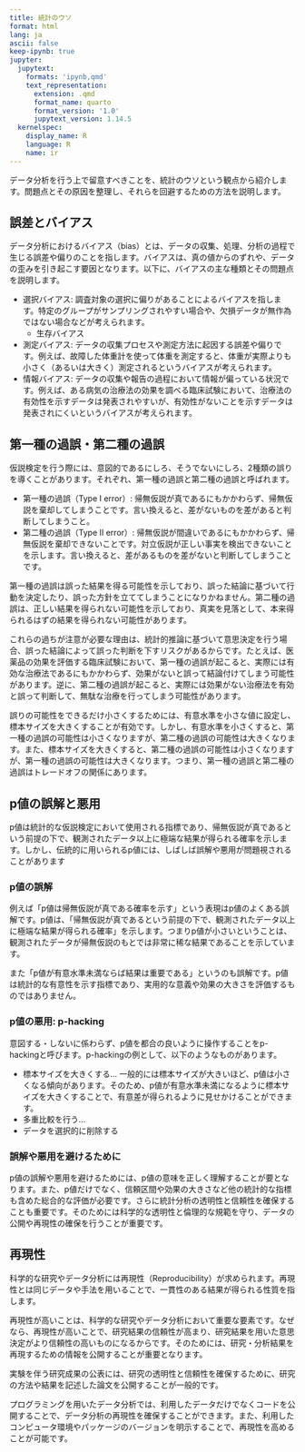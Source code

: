 ```yaml
---
title: 統計のウソ
format: html
lang: ja
ascii: false
keep-ipynb: true
jupyter:
  jupytext:
    formats: 'ipynb,qmd'
    text_representation:
      extension: .qmd
      format_name: quarto
      format_version: '1.0'
      jupytext_version: 1.14.5
  kernelspec:
    display_name: R
    language: R
    name: ir
---
```


データ分析を行う上で留意すべきことを、統計のウソという観点から紹介します。問題点とその原因を整理し、それらを回避するための方法を説明します。

## 誤差とバイアス

データ分析におけるバイアス（bias）とは、データの収集、処理、分析の過程で生じる誤差や偏りのことを指します。バイアスは、真の値からのずれや、データの歪みを引き起こす要因となります。以下に、バイアスの主な種類とその問題点を説明します。

- 選択バイアス: 調査対象の選択に偏りがあることによるバイアスを指します。特定のグループがサンプリングされやすい場合や、欠損データが無作為ではない場合などが考えられます。
    - 生存バイアス
- 測定バイアス: データの収集プロセスや測定方法に起因する誤差や偏りです。例えば、故障した体重計を使って体重を測定すると、体重が実際よりも小さく（あるいは大きく）測定されるというバイアスが考えられます。
- 情報バイアス: データの収集や報告の過程において情報が偏っている状況です。例えば、ある病気の治療法の効果を調べる臨床試験において、治療法の有効性を示すデータは発表されやすいが、有効性がないことを示すデータは発表されにくいというバイアスが考えられます。

## 第一種の過誤・第二種の過誤

仮説検定を行う際には、意図的であるにしろ、そうでないにしろ、2種類の誤りを導くことがあります。それぞれ、第一種の過誤と第二種の過誤と呼ばれます。

- 第一種の過誤（Type I error）: 帰無仮説が真であるにもかかわらず、帰無仮説を棄却してしまうことです。言い換えると、差がないものを差があると判断してしまうこと。
- 第二種の過誤（Type II error）: 帰無仮説が間違いであるにもかかわらず、帰無仮説を棄却できないことです。対立仮説が正しい事実を検出できないことを示します。言い換えると、差があるものを差がないと判断してしまうことです。

第一種の過誤は誤った結果を得る可能性を示しており、誤った結論に基づいて行動を決定したり、誤った方針を立ててしまうことになりかねません。第二種の過誤は、正しい結果を得られない可能性を示しており、真実を見落として、本来得られるはずの結果を得られない可能性があります。

これらの過ちが注意が必要な理由は、統計的推論に基づいて意思決定を行う場合、誤った結論によって誤った判断を下すリスクがあるからです。たとえば、医薬品の効果を評価する臨床試験において、第一種の過誤が起こると、実際には有効な治療法であるにもかかわらず、効果がないと誤って結論付けてしまう可能性があります。逆に、第二種の過誤が起こると、実際には効果がない治療法を有効と誤って判断して、無駄な治療を行ってしまう可能性があります。

誤りの可能性をできるだけ小さくするためには、有意水準を小さな値に設定し、標本サイズを大きくすることが有効です。しかし、有意水準を小さくすると、第一種の過誤の可能性は小さくなりますが、第二種の過誤の可能性は大きくなります。また、標本サイズを大きくすると、第二種の過誤の可能性は小さくなりますが、第一種の過誤の可能性は大きくなります。つまり、第一種の過誤と第二種の過誤はトレードオフの関係にあります。

## p値の誤解と悪用

p値は統計的な仮説検定において使用される指標であり、帰無仮説が真であるという前提の下で、観測されたデータ以上に極端な結果が得られる確率を示します。しかし、伝統的に用いられるp値には、しばしば誤解や悪用が問題視されることがあります

### p値の誤解

例えば「p値は帰無仮説が真である確率を示す」という表現はp値のよくある誤解です。p値は、「帰無仮説が真であるという前提の下で、観測されたデータ以上に極端な結果が得られる確率」を示します。つまりp値が小さいということは、観測されたデータが帰無仮説のもとでは非常に稀な結果であることを示しています。

また「p値が有意水準未満ならば結果は重要である」というのも誤解です。p値は統計的な有意性を示す指標であり、実用的な意義や効果の大きさを評価するものではありません。

### p値の悪用: p-hacking

意図する・しないに係わらず、p値を都合の良いように操作することをp-hackingと呼びます。p-hackingの例として、以下のようなものがあります。

- 標本サイズを大きくする... 一般的には標本サイズが大きいほど、p値は小さくなる傾向があります。そのため、p値が有意水準未満になるように標本サイズを大きくすることで、有意差が得られるように見せかけることができます。
- 多重比較を行う...
- データを選択的に削除する

### 誤解や悪用を避けるために

p値の誤解や悪用を避けるためには、p値の意味を正しく理解することが要となります。また、p値だけでなく、信頼区間や効果の大きさなど他の統計的な指標も含めた総合的な評価が必要です。さらに統計分析の透明性と信頼性を確保することも重要です。そのためには科学的な透明性と倫理的な規範を守り、データの公開や再現性の確保を行うことが重要です。

## 再現性

科学的な研究やデータ分析には再現性（Reproducibility）が求められます。再現性とは同じデータや手法を用いることで、一貫性のある結果が得られる性質を指します。

再現性が高いことは、科学的な研究やデータ分析において重要な要素です。なぜなら、再現性が高いことで、研究結果の信頼性が高まり、研究結果を用いた意思決定がより信頼性の高いものになるからです。そのためには、研究・分析結果を再現するための情報を公開することが重要となります。

実験を伴う研究成果の公表には、研究の透明性と信頼性を確保するために、研究の方法や結果を記述した論文を公開することが一般的です。

プログラミングを用いたデータ分析では、利用したデータだけでなくコードを公開することで、データ分析の再現性を確保することができます。また、利用したコンピュータ環境やパッケージのバージョンを明示することで、再現性を高めることが可能です。
